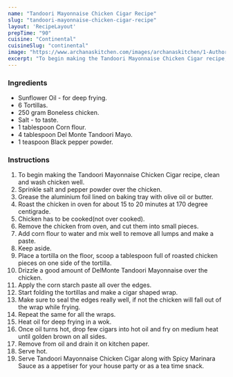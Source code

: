---
name: "Tandoori Mayonnaise Chicken Cigar Recipe"
slug: "tandoori-mayonnaise-chicken-cigar-recipe"
layout: 'RecipeLayout'
prepTime: "90"
cuisine: "Continental"
cuisineSlug: "continental"
image: "https://www.archanaskitchen.com/images/archanaskitchen/1-Author/Jyothi_Rajesh/4_main_Tandoori_Mayo_Chicken_Cigars_Recipe.jpg"
excerpt: "To begin making the Tandoori Mayonnaise Chicken Cigar recipe, clean and wash chicken well"
---

### Ingredients

- Sunflower Oil - for deep frying.
- 6 Tortillas.
- 250 gram Boneless chicken.
- Salt - to taste.
- 1 tablespoon Corn flour.
- 4 tablespoon Del Monte Tandoori Mayo.
- 1 teaspoon Black pepper powder.

### Instructions

1. To begin making the Tandoori Mayonnaise Chicken Cigar recipe, clean and wash chicken well.
1. Sprinkle salt and pepper powder over the chicken.
1. Grease the aluminium foil lined on baking tray with olive oil or butter.
1. Roast the chicken in oven for about 15 to 20 minutes at 170 degree centigrade.
1. Chicken has to be cooked(not over cooked).
1. Remove the chicken from oven, and cut them into small pieces.
1. Add corn flour to water and mix well to remove all lumps and make a paste.
1. Keep aside.
1. Place a tortilla on the floor, scoop a tablespoon full of roasted chicken pieces on one side of the tortilla.
1. Drizzle a good amount of DelMonte Tandoori Mayonnaise over the chicken.
1. Apply the corn starch paste all over the edges.
1. Start folding the tortillas and make a cigar shaped wrap.
1. Make sure to seal the edges really well, if not the chicken will fall out of the wrap while frying.
1. Repeat the same for all the wraps.
1. Heat oil for deep frying in a wok.
1. Once oil turns hot, drop few cigars into hot oil and fry on medium heat until golden brown on all sides.
1. Remove from oil and drain it on kitchen paper.
1. Serve hot.
1. Serve Tandoori Mayonnaise Chicken Cigar along with Spicy Marinara Sauce as a appetiser for your house party or as a tea time snack.
